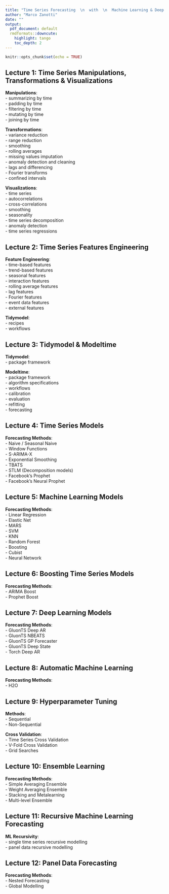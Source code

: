 ```yaml
---
title: "Time Series Forecasting  \n  with  \n  Machine Learning & Deep Learning  \n  - Course Program -"
author: "Marco Zanotti"
date: ""
output:
  pdf_document: default
  rmdformats::downcute:
    highlight: tango
    toc_depth: 2
---
```


```r
knitr::opts_chunk$set(echo = TRUE)
```


## Lecture 1: Time Series Manipulations, Transformations & Visualizations

**Manipulations**:  
- summarizing by time  
- padding by time  
- filtering by time  
- mutating by time  
- joining by time  

**Transformations**:   
- variance reduction  
- range reduction  
- smoothing  
- rolling averages  
- missing values imputation  
- anomaly detection and cleaning  
- lags and differencing  
- Fourier transforms  
- confined intervals  

**Visualizations**:  
- time series  
- autocorrelations  
- cross-correlations  
- smoothing  
- seasonality  
- time series decomposition  
- anomaly detection  
- time series regressions  


## Lecture 2: Time Series Features Engineering

**Feature Engineering**:  
- time-based features  
- trend-based features  
- seasonal features  
- interaction features  
- rolling average features  
- lag features  
- Fourier features  
- event data features  
- external features  

**Tidymodel**:  
- recipes  
- workflows  


## Lecture 3: Tidymodel & Modeltime

**Tidymodel**:  
- package framework  

**Modeltime**:  
- package framework  
- algorithm specifications  
- workflows  
- calibration  
- evaluation  
- refitting  
- forecasting  


## Lecture 4: Time Series Models

**Forecasting Methods**:  
- Naive / Seasonal Naive  
- Window Functions  
- S-ARIMA-X  
- Exponential Smoothing  
- TBATS  
- STLM (Decomposition models)  
- Facebook's Prophet  
- Facebook's Neural Prophet  


## Lecture 5: Machine Learning Models

**Forecasting Methods**:  
- Linear Regression  
- Elastic Net  
- MARS  
- SVM  
- KNN  
- Random Forest  
- Boosting  
- Cubist  
- Neural Network  


## Lecture 6: Boosting Time Series Models

**Forecasting Methods**:  
- ARIMA Boost  
- Prophet Boost  


## Lecture 7: Deep Learning Models

**Forecasting Methods**:    
- GluonTS Deep AR   
- GluonTS NBEATS    
- GluonTS GP Forecaster  
- GluonTS Deep State  
- Torch Deep AR   


## Lecture 8: Automatic Machine Learning

**Forecasting Methods**:  
- H2O  


<!--
### Lecture 9: Bayesian Modelling

**Forecasting Methods**:  
- 


### Lecture 10: GAMs Modelling

**Forecasting Methods**:  
- 
-->


## Lecture 9: Hyperparameter Tuning

**Methods**:    
- Sequential  
- Non-Sequential  

**Cross Validation**:  
- Time Series Cross Validation  
- V-Fold Cross Validation  
- Grid Searches  


## Lecture 10: Ensemble Learning

**Forecasting Methods**:  
- Simple Averaging Ensemble  
- Weight Averaging Ensemble  
- Stacking and Metalearning  
- Multi-level Ensemble  


## Lecture 11: Recursive Machine Learning Forecasting

**ML Recursivity**:  
- single time series recursive modelling  
- panel data recursive modelling


## Lecture 12: Panel Data Forecasting

**Forecasting Methods**:  
- Nested Forecasting  
- Global Modelling  


<!--- Hierarchical Time Series Forecasting-->


<!--
### Lecture 13: Spark Backend

**Sparlyr**:  
- single time series Spark workflow
- panel data Spark workflow
-->

